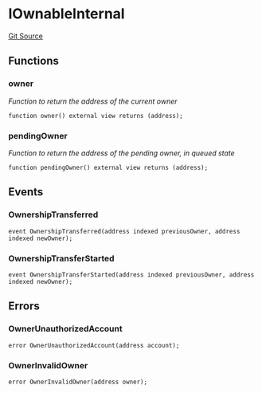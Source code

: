 # IOwnableInternal
[Git Source](https://github.com/0xStation/0xrails/blob/491ae339f09853335dba9e897f46862d776d54b5/src/access/ownable/interface/IOwnable.sol)


## Functions
### owner

*Function to return the address of the current owner*


```solidity
function owner() external view returns (address);
```

### pendingOwner

*Function to return the address of the pending owner, in queued state*


```solidity
function pendingOwner() external view returns (address);
```

## Events
### OwnershipTransferred

```solidity
event OwnershipTransferred(address indexed previousOwner, address indexed newOwner);
```

### OwnershipTransferStarted

```solidity
event OwnershipTransferStarted(address indexed previousOwner, address indexed newOwner);
```

## Errors
### OwnerUnauthorizedAccount

```solidity
error OwnerUnauthorizedAccount(address account);
```

### OwnerInvalidOwner

```solidity
error OwnerInvalidOwner(address owner);
```

